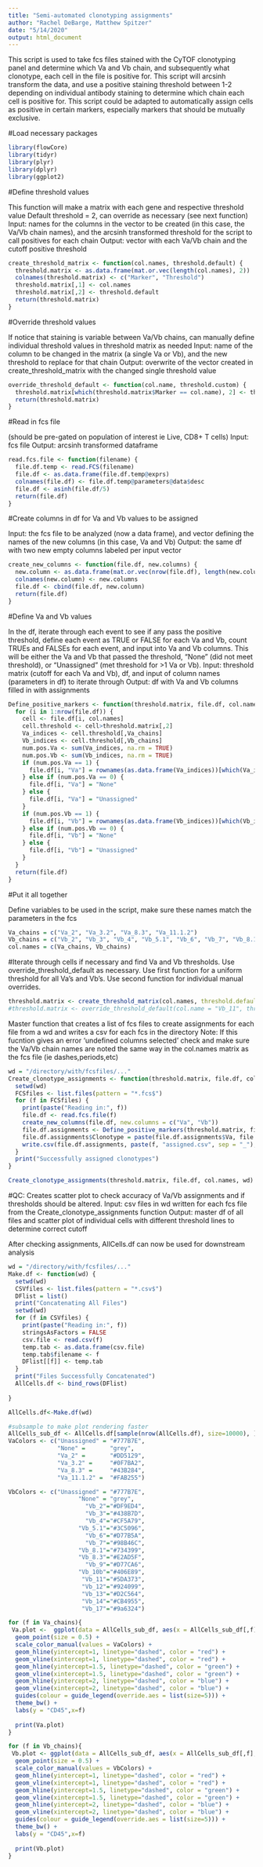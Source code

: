 ```yaml
---
title: "Semi-automated clonotyping assignments"
author: "Rachel DeBarge, Matthew Spitzer"
date: "5/14/2020"
output: html_document
---
```

This script is used to take fcs files stained with the CyTOF clonotyping panel and determine which Va and Vb chain, and subsequently what clonotype, each cell in the file is positive for. This script will arcsinh transform the data, and use a positive staining threshold between 1-2 depending on individual antibody staining to determine which chain each cell is positive for. This script could be adapted to automatically assign cells as positive in certain markers, especially markers that should be mutually exclusive. 

#Load necessary packages
```r
library(flowCore)
library(tidyr)
library(plyr)
library(dplyr)
library(ggplot2)
```


#Define threshold values

This function will make a matrix with each gene and respective threshold value
Default threshold = 2, can override as necessary (see next function)
Input: names for the columns in the vector to be created (in this case, the Va/Vb chain names), and the arcsinh transformed threshold for the script to call positives for each chain
Output: vector with each Va/Vb chain and the cutoff positive threshold
```r
create_threshold_matrix <- function(col.names, threshold.default) {
  threshold.matrix <- as.data.frame(mat.or.vec(length(col.names), 2)) 
  colnames(threshold.matrix) <- c("Marker", "Threshold")
  threshold.matrix[,1] <- col.names 
  threshold.matrix[,2] <- threshold.default
  return(threshold.matrix)
}
```

#Override threshold values

If notice that staining is variable between Va/Vb chains, can manually define individual threshold values in threshold matrix as needed
Input: name of the column to be changed in the matrix (a single Va or Vb), and the new threshold to replace for that chain
Output: overwrite of the vector created in create_threshold_matrix with the changed single threshold value
```r
override_threshold_default <- function(col.name, threshold.custom) {
  threshold.matrix[which(threshold.matrix$Marker == col.name), 2] <- threshold.custom 
  return(threshold.matrix)
}
```

#Read in fcs file 

(should be pre-gated on population of interest ie Live, CD8+ T cells)
Input: fcs file
Output: arcsinh transformed dataframe
```r
read.fcs.file <- function(filename) {
  file.df.temp <- read.FCS(filename)
  file.df <- as.data.frame(file.df.temp@exprs)
  colnames(file.df) <- file.df.temp@parameters@data$desc
  file.df <- asinh(file.df/5) 
  return(file.df)
}
```

#Create columns in df for Va and Vb values to be assigned

Input: the fcs file to be analyzed (now a data frame), and vector defining the names of the new columns (in this case, Va and Vb)
Output: the same df with two new empty columns labeled per input vector
```r
create_new_columns <- function(file.df, new.columns) {
  new.column <- as.data.frame(mat.or.vec(nrow(file.df), length(new.columns)))
  colnames(new.column) <- new.columns
  file.df <- cbind(file.df, new.column)
  return(file.df)
}
```

#Define Va and Vb values

In the df, iterate through each event to see if any pass the positive threshold, define each event as TRUE or FALSE for each Va and Vb, count TRUEs and FALSEs for each event, and input into Va and Vb columns. This will be either the Va and Vb that passed the threshold, "None" (did not meet threshold), or "Unassigned" (met threshold for >1 Va or Vb).
Input: threshold matrix (cutoff for each Va and Vb), df, and input of column names (parameters in df) to iterate through
Output: df with Va and Vb columns filled in with assignments
```r
Define_positive_markers <- function(threshold.matrix, file.df, col.names) {
  for (i in 1:nrow(file.df)) {
    cell <- file.df[i, col.names] 
    cell.threshold <- cell>threshold.matrix[,2]
    Va_indices <- cell.threshold[,Va_chains]
    Vb_indices <- cell.threshold[,Vb_chains]
    num.pos.Va <- sum(Va_indices, na.rm = TRUE)
    num.pos.Vb <- sum(Vb_indices, na.rm = TRUE)
    if (num.pos.Va == 1) { 
      file.df[i, "Va"] = rownames(as.data.frame(Va_indices))[which(Va_indices==TRUE)]
    } else if (num.pos.Va == 0) {
      file.df[i, "Va"] = "None"
    } else {
      file.df[i, "Va"] = "Unassigned"
    }
    if (num.pos.Vb == 1) { 
      file.df[i, "Vb"] = rownames(as.data.frame(Vb_indices))[which(Vb_indices==TRUE)]
    } else if (num.pos.Vb == 0) {
      file.df[i, "Vb"] = "None"
    } else {
      file.df[i, "Vb"] = "Unassigned"
    }
  }
  return(file.df)
}
```

#Put it all together

Define variables to be used in the script, make sure these names match the parameters in the fcs
```r
Va_chains = c("Va_2", "Va_3.2", "Va_8.3", "Va_11.1.2")
Vb_chains = c("Vb_2", "Vb_3", "Vb_4", "Vb_5.1", "Vb_6", "Vb_7", "Vb_8.1", "Vb_8.3", "Vb_9", "Vb_10b","Vb_11", "Vb_12", "Vb_13", "Vb_14", "Vb_17")
col.names = c(Va_chains, Vb_chains)
```

#Iterate through cells if necessary and find Va and Vb thresholds. Use override_threshold_default as necessary.
Use first function for a uniform threshold for all Va's and Vb's. Use second function for individual manual overrides.
```r
threshold.matrix <- create_threshold_matrix(col.names, threshold.default = 1.5)
#threshold.matrix <- override_threshold_default(col.name = "Vb_11", threshold.custom = 2)
```

Master function that creates a list of fcs files to create assignments for each file from a wd and writes a csv for each fcs in the directory
Note: If this fucntion gives an error 'undefined columns selected' check and make sure the Va/Vb chain names are noted the same way in the col.names matrix as the fcs file (ie dashes,periods,etc)
```r
wd = "/directory/with/fcsfiles/..."
Create_clonotype_assignments <- function(threshold.matrix, file.df, col.names, wd) {
  setwd(wd)
  FCSfiles <- list.files(pattern = "*.fcs$")
  for (f in FCSfiles) {
    print(paste("Reading in:", f))
    file.df <- read.fcs.file(f)
    create_new_columns(file.df, new.columns = c("Va", "Vb"))
    file.df.assignments <- Define_positive_markers(threshold.matrix, file.df, col.names)
    file.df.assignments$Clonotype = paste(file.df.assignments$Va, file.df.assignments$Vb, sep="_")
    write.csv(file.df.assignments, paste(f, "assigned.csv", sep = "_"), row.names = FALSE)
  }
  print("Successfully assigned clonotypes")
}

Create_clonotype_assignments(threshold.matrix, file.df, col.names, wd) 
```

#QC: Creates scatter plot to check accuracy of Va/Vb assignments and if thresholds should be altered.
Input: csv files in wd written for each fcs file from the Create_clonotype_assignments function
Output: master df of all files and scatter plot of individual cells with different threshold lines to determine correct cutoff

After checking assignments, AllCells.df can now be used for downstream analysis
```r
wd = "/directory/with/fcsfiles/..."
Make.df <- function(wd) {
  setwd(wd)
  CSVfiles <- list.files(pattern = "*.csv$") 
  DFlist = list() 
  print("Concatenating All Files")
  setwd(wd)
  for (f in CSVfiles) {
    print(paste("Reading in:", f))
    stringsAsFactors = FALSE
    csv.file <- read.csv(f)
    temp.tab <- as.data.frame(csv.file)
    temp.tab$filename <- f
    DFlist[[f]] <- temp.tab
  }
  print("Files Successfully Concatenated")
  AllCells.df <- bind_rows(DFlist)
  
}

AllCells.df<-Make.df(wd)

#subsample to make plot rendering faster
AllCells_sub_df <- AllCells.df[sample(nrow(AllCells.df), size=10000), ]
VaColors <- c("Unassigned" = "#777B7E",
              "None" =       "grey",
              "Va_2" =       "#DD5129",
              "Va_3.2" =     "#0F7BA2",
              "Va_8.3" =     "#43B284",
              "Va_11.1.2" =  "#FAB255")

VbColors <- c("Unassigned" = "#777B7E",
                    "None" = "grey",
                      "Vb_2"="#DF9ED4", 
                      "Vb_3"="#438B7D",
                      "Vb_4"="#CF5A79",
                    "Vb_5.1"="#3C5096",
                      "Vb_6"="#D77B5A",
                      "Vb_7"="#98B46C",
                    "Vb_8.1"="#734399",
                    "Vb_8.3"="#E2AD5F",
                      "Vb_9"="#D77CA6",
                    "Vb_10b"="#406E89",
                     "Vb_11"="#5DA373",
                     "Vb_12"="#924099",
                     "Vb_13"="#D2C564",
                     "Vb_14"="#CB4955",
                     "Vb_17"="#9a6324")

for (f in Va_chains){
 Va.plot <-  ggplot(data = AllCells_sub_df, aes(x = AllCells_sub_df[,f], y = CD45, color = Va)) + 
  geom_point(size = 0.5) +
  scale_color_manual(values = VaColors) +
  geom_hline(yintercept=1, linetype="dashed", color = "red") +
  geom_vline(xintercept=1, linetype="dashed", color = "red") +
  geom_hline(yintercept=1.5, linetype="dashed", color = "green") +
  geom_vline(xintercept=1.5, linetype="dashed", color = "green") +
  geom_hline(yintercept=2, linetype="dashed", color = "blue") +
  geom_vline(xintercept=2, linetype="dashed", color = "blue") +
  guides(colour = guide_legend(override.aes = list(size=5))) +
  theme_bw() +
  labs(y = "CD45",x=f)
  
  print(Va.plot)
}

for (f in Vb_chains){
 Vb.plot <- ggplot(data = AllCells_sub_df, aes(x = AllCells_sub_df[,f], y = CD45, color = Vb)) + 
  geom_point(size = 0.5) +
  scale_color_manual(values = VbColors) +
  geom_hline(yintercept=1, linetype="dashed", color = "red") +
  geom_vline(xintercept=1, linetype="dashed", color = "red") +
  geom_hline(yintercept=1.5, linetype="dashed", color = "green") +
  geom_vline(xintercept=1.5, linetype="dashed", color = "green") +
  geom_hline(yintercept=2, linetype="dashed", color = "blue") +
  geom_vline(xintercept=2, linetype="dashed", color = "blue") +
  guides(colour = guide_legend(override.aes = list(size=5))) +
  theme_bw() +
  labs(y = "CD45",x=f)
  
  print(Vb.plot)
}

```













